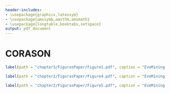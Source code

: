 ```yaml
---
header-includes:
- \usepackage{graphicx,latexsym}
- \usepackage{amssymb,amsthm,amsmath}
- \usepackage{longtable,booktabs,setspace}
output: pdf_document
---
```


# CORASON {#ref_labels}   
<!--- 
  1) Introducción  
  2) Métodos de clasificación de BGCs
  3) Cyanobacterias 
--->

```r
label(path = "chapter3/FigurasPaper/Figure1.pdf", caption = "EvoMining Algorithm",label = "EvoMining Algorithms", type = "figure")
```


```r
label(path = "chapter2/FigurasPaper/Figure4.pdf", caption = "EvoMining Algorithm",label = "EvoMining Algorithms", type = "figure")
```


```r
label(path = "chapter2/FigurasPaper/Figure5.pdf", caption = "EvoMining Algorithm",label = "EvoMining Algorithms", type = "figure")
```
